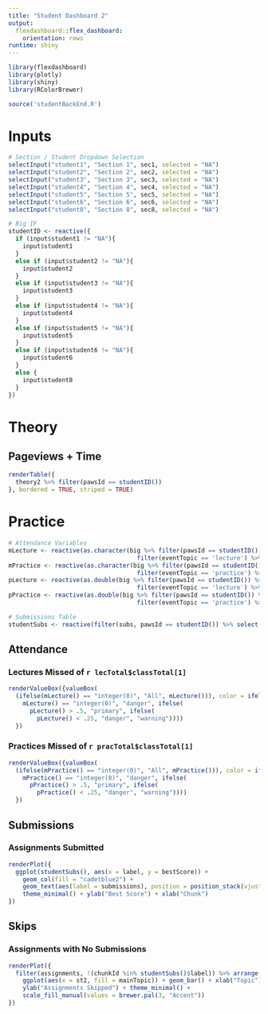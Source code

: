 ```yaml
---
title: "Student Dashboard 2"
output: 
  flexdashboard::flex_dashboard:
    orientation: rows
runtime: shiny
---
```


```r
library(flexdashboard)
library(plotly)
library(shiny)
library(RColorBrewer)

source('studentBackEnd.R')
```


Inputs {.sidebar}
===================================
```r
# Section / Student Dropdown Selection
selectInput("student1", "Section 1", sec1, selected = "NA")
selectInput("student2", "Section 2", sec2, selected = "NA")
selectInput("student3", "Section 3", sec3, selected = "NA")
selectInput("student4", "Section 4", sec4, selected = "NA")
selectInput("student5", "Section 5", sec5, selected = "NA")
selectInput("student6", "Section 6", sec6, selected = "NA")
selectInput("student8", "Section 8", sec8, selected = "NA")

# Big IF
studentID <- reactive({
  if (input$student1 != "NA"){
    input$student1
  }
  else if (input$student2 != "NA"){
    input$student2
  }
  else if (input$student3 != "NA"){
    input$student3
  }
  else if (input$student4 != "NA"){
    input$student4
  }
  else if (input$student5 != "NA"){
    input$student5
  }
  else if (input$student6 != "NA"){
    input$student6
  }
  else {
    input$student8
  }
})
```


Theory
====================================

Pageviews + Time
---------------------------
```r
renderTable({
  theory2 %>% filter(pawsId == studentID())
}, bordered = TRUE, striped = TRUE)
```


Practice
================================

```r
# Attendance Variables
mLecture <- reactive(as.character(big %>% filter(pawsId == studentID()) %>% 
                                    filter(eventTopic == 'lecture') %>% select(missed)))
mPractice <- reactive(as.character(big %>% filter(pawsId == studentID()) %>% 
                                    filter(eventTopic == 'practice') %>% select(missed)))
pLecture <- reactive(as.double(big %>% filter(pawsId == studentID()) %>% 
                                    filter(eventTopic == 'lecture') %>% select(attPerc)))
pPractice <- reactive(as.double(big %>% filter(pawsId == studentID()) %>% 
                                    filter(eventTopic == 'practice') %>% select(attPerc)))

# Submissions Table
studentSubs <- reactive(filter(subs, pawsId == studentID()) %>% select(label, submissions, bestScore))
```

Attendance
------------------------------

### Lectures Missed of `r lecTotal$classTotal[1]`
```r
renderValueBox({valueBox(
  (ifelse(mLecture() == "integer(0)", "All", mLecture())), color = ifelse(
    mLecture() == "integer(0)", "danger", ifelse(
      pLecture() > .5, "primary", ifelse(
        pLecture() < .25, "danger", "warning"))))
  })
```

### Practices Missed of `r pracTotal$classTotal[1]`
```r
renderValueBox({valueBox(
  (ifelse(mPractice() == "integer(0)", "All", mPractice())), color = ifelse(
    mPractice() == "integer(0)", "danger", ifelse(
      pPractice() > .5, "primary", ifelse(
        pPractice() < .25, "danger", "warning"))))
  })
```

Submissions
-------------------------------

### Assignments Submitted
```r
renderPlot({
  ggplot(studentSubs(), aes(x = label, y = bestScore)) +
    geom_col(fill = "cadetblue2") + 
    geom_text(aes(label = submissions), position = position_stack(vjust = .5), size = 10) + 
    theme_minimal() + ylab("Best Score") + xlab("Chunk")
})
```

Skips
------------------------------

### Assignments with No Submissions
```r
renderPlot({
  filter(assignments, !(chunkId %in% studentSubs()$label)) %>% arrange(chunkId) %>%
    ggplot(aes(x = st2, fill = mainTopic)) + geom_bar() + xlab("Topic") + 
    ylab("Assignments Skipped") + theme_minimal() + 
    scale_fill_manual(values = brewer.pal(3, "Accent"))
})
```

